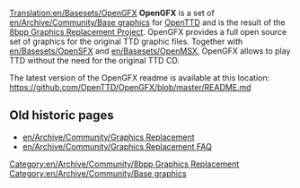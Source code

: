 [[Translation:en/Basesets/OpenGFX]]
{{en/Archive/Community/8bpp Graphics Replacement}}
'''OpenGFX''' is a set of [[en/Archive/Community/Base graphics]] for [[en/Manual/Main Page|OpenTTD]] and is the result of the [[en/Archive/Community/Graphics Replacement|8bpp Graphics Replacement Project]]. OpenGFX provides a full open source set of graphics for the original TTD graphic files. Together with [[en/Basesets/OpenSFX]] and [[en/Basesets/OpenMSX]], OpenGFX allows to play TTD without the need for the original TTD CD.

The latest version of the OpenGFX readme is available at this location:
https://github.com/OpenTTD/OpenGFX/blob/master/README.md

== Old historic pages ==
* [[en/Archive/Community/Graphics Replacement]]
* [[en/Archive/Community/Graphics Replacement FAQ]]

[[Category:en/Archive/Community/8bpp Graphics Replacement]]
[[Category:en/Archive/Community/Base graphics]]